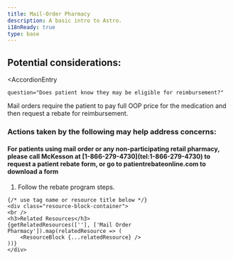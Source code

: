 ```yaml
---
title: Mail-Order Pharmacy
description: A basic intro to Astro.
i18nReady: true
type: base
---
```


<Progresstracker client:visible />

## Potential considerations:

<AccordionEntry 
	
	question="Does patient know they may be eligible for reimbursement?"
	
>
Mail orders require the patient to pay full OOP price for the
medication and then request a rebate for reimbursement.
    <h3 class="answer-title">Actions taken by the following may help address concerns:</h3>

<div class="iconbox-wrapper">
<IconBox SvgComponent={PatientIcon} text="Patient" />


</div>
<h4>For patients using mail order or any non-participating retail pharmacy,
please call McKesson at [1-866-279-4730](tel:1-866-279-4730) to request a patient rebate
form, or go to patientrebateonline.com to download a form</h4>

<ol>
<li>Follow the rebate program steps.</li>
</ol>

    {/* use tag name or resource title below */}
    <div class="resource-block-container">
    <br />
    <h3>Related Resources</h3>
    {getRelatedResources([''], ['Mail Order Pharmacy']).map(relatedResource => (
        <ResourceBlock {...relatedResource} />
    ))}
    </div>


</AccordionEntry>

<Checkbox 
    labelText="You've read all the common scenarios!"  
    client:visible 
    pageIndex={8} 
    navLock="true" 
/>